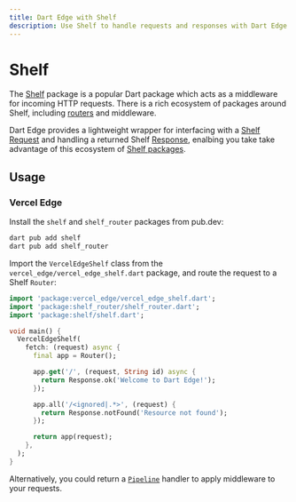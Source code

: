 ```yaml
---
title: Dart Edge with Shelf
description: Use Shelf to handle requests and responses with Dart Edge.
---
```


# Shelf

The [Shelf](https://pub.dev/packages/shelf) package is a popular Dart package which acts as a middleware
for incoming HTTP requests. There is a rich ecosystem of packages around Shelf, including [routers](https://pub.dev/packages/shelf_router) and
middleware.

Dart Edge provides a lightweight wrapper for interfacing with a [Shelf Request](https://pub.dev/documentation/shelf/latest/shelf/Request-class.html) and handling a returned Shelf [Response](https://pub.dev/documentation/shelf/latest/shelf/Response-class.html), enalbing you take take advantage of this ecosystem of [Shelf packages](https://pub.dev/packages?q=shelf).

## Usage

### Vercel Edge

Install the `shelf` and `shelf_router` packages from pub.dev:

```sh
dart pub add shelf
dart pub add shelf_router
```

Import the `VercelEdgeShelf` class from the `vercel_edge/vercel_edge_shelf.dart` package, and route the request to a Shelf `Router`:

```dart
import 'package:vercel_edge/vercel_edge_shelf.dart';
import 'package:shelf_router/shelf_router.dart';
import 'package:shelf/shelf.dart';

void main() {
  VercelEdgeShelf(
    fetch: (request) async {
      final app = Router();

      app.get('/', (request, String id) async {
        return Response.ok('Welcome to Dart Edge!');
      });

      app.all('/<ignored|.*>', (request) {
        return Response.notFound('Resource not found');
      });

      return app(request);
    },
  );
}
```

Alternatively, you could return a [`Pipeline`](https://pub.dev/documentation/shelf/latest/shelf/Pipeline-class.html) handler to apply middleware to your requests.


